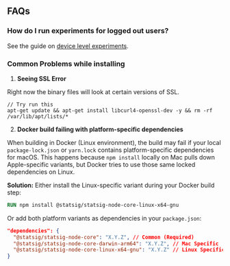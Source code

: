 ## FAQs

### How do I run experiments for logged out users?

See the guide on [device level experiments](/guides/experiment-on-custom-id-types).

### Common Problems while installing

1. **Seeing SSL Error**

Right now the binary files will look at certain versions of SSL. 

```shell
// Try run this
apt-get update && apt-get install libcurl4-openssl-dev -y && rm -rf /var/lib/apt/lists/*
```

2. **Docker build failing with platform-specific dependencies**

When building in Docker (Linux environment), the build may fail if your local `package-lock.json` or `yarn.lock` contains platform-specific dependencies for macOS. This happens because `npm install` locally on Mac pulls down Apple-specific variants, but Docker tries to use those same locked dependencies on Linux.

**Solution:** Either install the Linux-specific variant during your Docker build step:

```dockerfile
RUN npm install @statsig/statsig-node-core-linux-x64-gnu
```

Or add both platform variants as dependencies in your `package.json`:

```json
"dependencies": {
  "@statsig/statsig-node-core": "X.Y.Z", // Common (Required)
  "@statsig/statsig-node-core-darwin-arm64": "X.Y.Z", // Mac Specific
  "@statsig/statsig-node-core-linux-x64-gnu": "X.Y.Z" // Linux Specific
}
```

